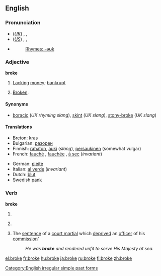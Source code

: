 ==English==

{{rank|dinner|command|etc.|771|broke|waiting|political|reading}}

===Pronunciation===
*(''[[Received Pronunciation|UK]]'') {{AHD|brōk}}, {{IPA|/brəʊk/}}, {{SAMPA|/br@Uk/}}
*(''[[General American|US]]'') {{AHD|brōk}}, {{IPA|/broʊk/}}, {{SAMPA|/broUk/}}
*{{audio|en-us-broke.ogg|Audio (US)}}
*:[[Rhymes:English:-əʊk|Rhymes: -əʊk]]

===Adjective===
'''broke'''

# {{colloquial}} [[lack|Lacking]] [[money]]; [[bankrupt]]
# {{colloquial}} [[broken|Broken]].

====Synonyms====
{{saurus|poor|impoverished}}
* [[boracic]] (''UK rhyming slang''), [[skint]] (''UK slang''), [[stony-broke]] (''UK slang'')

====Translations====
{{trans-top|lacking money; bankrupt}}
*[[Breton]]: [[kras]]
*Bulgarian: [[разорен]] {{m}}
*Finnish: [[rahaton]], [[auki]] (''slang''), [[persaukinen]] (somewhat vulgar)
*French: [[fauché]] {{m}}, [[fauchée]] {{f}}, [[à sec]] (''invariant'')
{{trans-mid}}
*German: [[pleite]]
*Italian: [[al verde]] (''invariant'')
*Dutch: [[blut]]
*Swedish [[pank]]
{{trans-bottom}}

===Verb===
'''broke'''

# {{simple past of|[[break]]}}
# {{context|archaic|_|or|_|poetic}} {{past participle of|[[break]]}}
# {{nautical}} The [[sentence]] of a [[court martial]] which [[deprived]] an [[officer]] of his [[commission]]'
#: ''He was '''broke''' and rendered unfit to serve His Majesty at sea.''

[[Category:English irregular simple past forms]]

[[el:broke]]
[[fr:broke]]
[[hu:broke]]
[[ja:broke]]
[[ru:broke]]
[[fi:broke]]
[[zh:broke]]